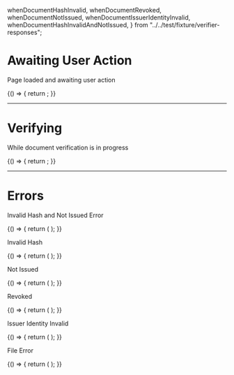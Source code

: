   whenDocumentHashInvalid,
  whenDocumentRevoked,
  whenDocumentNotIssued,
  whenDocumentIssuerIdentityInvalid,
  whenDocumentHashInvalidAndNotIssued,
} from "../../test/fixture/verifier-responses";


<Meta title="CertificateDropZone" component={CertificateDropZone} />

# Awaiting User Action

Page loaded and awaiting user action

<Preview>
  <Story name="ready">
    {() => {
      return <CertificateDropZone />;
    }}
  </Story>
</Preview>

---

# Verifying

While document verification is in progress

<Preview>
  <Story name="verifying">
    {() => {
      return <CertificateDropZone verifying={true} />;
    }}
  </Story>
</Preview>

---

# Errors

Invalid Hash and Not Issued Error

<Preview>
  <Story name="all verification errors">
    {() => {
      return (
        <Router>
          <CertificateDropZone verifying={false} verificationStatus={whenDocumentHashInvalidAndNotIssued} />
        </Router>
      );
    }}
  </Story>
</Preview>

Invalid Hash

<Preview>
  <Story name="invalid hash">
    {() => {
      return (
        <Router>
          <CertificateDropZone verifying={false} verificationStatus={whenDocumentHashInvalid} />
        </Router>
      );
    }}
  </Story>
</Preview>

Not Issued

<Preview>
  <Story name="not issued">
    {() => {
      return (
        <Router>
          <CertificateDropZone verifying={false} verificationStatus={whenDocumentNotIssued} />
        </Router>
      );
    }}
  </Story>
</Preview>

Revoked

<Preview>
  <Story name="revoked">
    {() => {
      return (
        <Router>
          <CertificateDropZone verifying={false} verificationStatus={whenDocumentRevoked} />
        </Router>
      );
    }}
  </Story>
</Preview>

Issuer Identity Invalid

<Preview>
  <Story name="issuer identity invalid">
    {() => {
      return (
        <Router>
          <CertificateDropZone verifying={false} verificationStatus={whenDocumentIssuerIdentityInvalid} />
        </Router>
      );
    }}
  </Story>
</Preview>

File Error

<Preview>
  <Story name="file error">
    {() => {
      return (
        <Router>
          <CertificateDropZone verifying={false} fileError={true} />
        </Router>
      );
    }}
  </Story>
</Preview>
